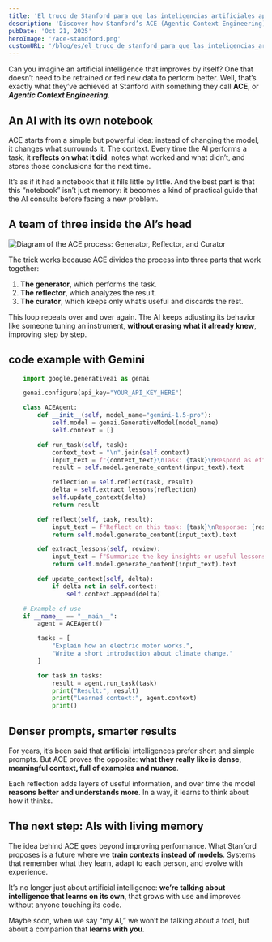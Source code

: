```yaml
---
title: 'El truco de Stanford para que las inteligencias artificiales aprendan sin ayuda'
description: 'Discover how Stanford’s ACE (Agentic Context Engineering) framework enables artificial intelligences to learn on their own through reflection and context updates, no retraining required. An innovative approach that transforms how AIs evolve, adapt, and improve with every interaction.'
pubDate: 'Oct 21, 2025'
heroImage: '/ace-standford.png'
customURL: '/blog/es/el_truco_de_stanford_para_que_las_inteligencias_artificiales_aprendan_sin_ayuda/'
---
```

Can you imagine an artificial intelligence that improves by itself?
One that doesn’t need to be retrained or fed new data to perform better.
Well, that’s exactly what they’ve achieved at Stanford with something they call **ACE**, or _**Agentic Context Engineering**_.

## An AI with its own notebook

ACE starts from a simple but powerful idea: instead of changing the model, it changes what surrounds it.
The context.
Every time the AI performs a task, it **reflects on what it did**, notes what worked and what didn’t, and stores those conclusions for the next time.

It’s as if it had a notebook that it fills little by little.
And the best part is that this “notebook” isn’t just memory: it becomes a kind of practical guide that the AI consults before facing a new problem.

## A team of three inside the AI’s head

<img src="/ace-esquema.png" alt="Diagram of the ACE process: Generator, Reflector, and Curator" class="w-full max-w-7xl mx-auto h-auto rounded-lg shadow" loading="lazy"/><br/>

The trick works because ACE divides the process into three parts that work together:

1. **The generator**, which performs the task.
2. **The reflector**, which analyzes the result.
3. **The curator**, which keeps only what’s useful and discards the rest.

This loop repeats over and over again.
The AI keeps adjusting its behavior like someone tuning an instrument, **without erasing what it already knew**, improving step by step.

## code example with Gemini
```python
    import google.generativeai as genai

    genai.configure(api_key="YOUR_API_KEY_HERE")

    class ACEAgent:
        def __init__(self, model_name="gemini-1.5-pro"):
            self.model = genai.GenerativeModel(model_name)
            self.context = []

        def run_task(self, task):
            context_text = "\n".join(self.context)
            input_text = f"{context_text}\nTask: {task}\nRespond as effectively as possible."
            result = self.model.generate_content(input_text).text

            reflection = self.reflect(task, result)
            delta = self.extract_lessons(reflection)
            self.update_context(delta)
            return result

        def reflect(self, task, result):
            input_text = f"Reflect on this task: {task}\nResponse: {result}\nWhat could be improved?"
            return self.model.generate_content(input_text).text

        def extract_lessons(self, review):
            input_text = f"Summarize the key insights or useful lessons from this reflection:\n{review}"
            return self.model.generate_content(input_text).text

        def update_context(self, delta):
            if delta not in self.context:
                self.context.append(delta)

    # Example of use
    if __name__ == "__main__":
        agent = ACEAgent()

        tasks = [
            "Explain how an electric motor works.",
            "Write a short introduction about climate change."
        ]

        for task in tasks:
            result = agent.run_task(task)
            print("Result:", result)
            print("Learned context:", agent.context)
            print()
```
## Denser prompts, smarter results

For years, it’s been said that artificial intelligences prefer short and simple prompts.
But ACE proves the opposite: **what they really like is dense, meaningful context, full of examples and nuance**.

Each reflection adds layers of useful information, and over time the model **reasons better and understands more**.
In a way, it learns to think about how it thinks.
<br/>

## The next step: AIs with living memory

The idea behind ACE goes beyond improving performance.
What Stanford proposes is a future where we **train contexts instead of models**.
Systems that remember what they learn, adapt to each person, and evolve with experience.

It’s no longer just about artificial intelligence: **we’re talking about intelligence that learns on its own**, that grows with use and improves without anyone touching its code.

Maybe soon, when we say “my AI,” we won’t be talking about a tool, but about a companion that **learns with you**.
